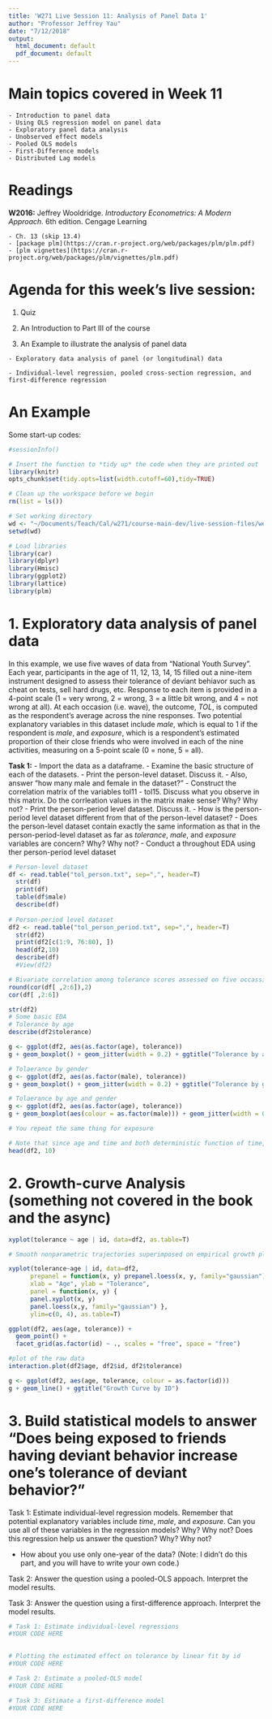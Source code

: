 ```yaml
---
title: 'W271 Live Session 11: Analysis of Panel Data 1'
author: "Professor Jeffrey Yau"
date: "7/12/2018"
output:
  html_document: default
  pdf_document: default
---
```


# Main topics covered in Week 11
    - Introduction to panel data
    - Using OLS regression model on panel data
    - Exploratory panel data analysis
    - Unobserved effect models
    - Pooled OLS models
    - First-Difference models
    - Distributed Lag models

# Readings
**W2016:** Jeffrey Wooldridge. *Introductory Econometrics: A Modern Approach.* 6th edition. Cengage Learning 

    - Ch. 13 (skip 13.4)
    - [package plm](https://cran.r-project.org/web/packages/plm/plm.pdf)
    - [plm vignettes](https://cran.r-project.org/web/packages/plm/vignettes/plm.pdf)

# Agenda for this week's live session:

  1. Quiz

  2. An Introduction to Part III of the course

  3. An Example to illustrate the analysis of panel data
  
    - Exploratory data analysis of panel (or longitudinal) data
    
    - Individual-level regression, pooled cross-section regression, and first-difference regression

# An Example
Some start-up codes:
```r
#sessionInfo()

# Insert the function to *tidy up* the code when they are printed out
library(knitr)
opts_chunk$set(tidy.opts=list(width.cutoff=60),tidy=TRUE)

# Clean up the workspace before we begin
rm(list = ls())

# Set working directory
wd <- "~/Documents/Teach/Cal/w271/course-main-dev/live-session-files/week11"
setwd(wd)

# Load libraries
library(car)
library(dplyr)
library(Hmisc)
library(ggplot2)
library(lattice)
library(plm)
```

# 1. Exploratory data analysis of panel data

In this example, we use five waves of data from "National Youth Survey". Each year, participants in the age of 11, 12, 13, 14, 15 filled out a nine-item instrument designed to assess their tolerance of deviant behiavor such as cheat on tests, sell hard drugs, etc. Response to each item is provided in a 4-point scale (1 = very wrong, 2 = wrong, 3 = a little bit wrong, and 4 = not wrong at all). At each occasion (i.e. wave), the outcome, *TOL*, is computed as the respondent's average across the nine responses. Two potential explanatory variables in this dataset include *male*, which is equal to $1$ if the respondent is *male*, and *exposure*, which is a respondent's estimated proportion of their close friends who were involved in each of the nine activities, measuring on a 5-point scale ($0$ = none, $5$ = all).

**Task 1:** 
    - Import the data as a dataframe. 
    - Examine the basic structure of each of the datasets. 
    - Print the person-level dataset. Discuss it.
    - Also, answer "how many male and female in the dataset?" 
    - Construct the correlation matrix of the variables tol11 - tol15. Discuss what you observe in this matrix. Do the corrleation values in the matrix make sense? Why? Why not?
    - Print the person-period level dataset. Discuss it. 
    - How is the person-period level dataset different from that of the person-level dataset?
    - Does the person-level dataset contain exactly the same information as that in the person-period-level dataset as far as *tolerance*, *male*, and *exposure* variables are concern? Why? Why not?
    - Conduct a throughout EDA using ther person-period level dataset
    
```r
# Person-level dataset
df <- read.table("tol_person.txt", sep=",", header=T)
  str(df)
  print(df)
  table(df$male)
  describe(df)
  
# Person-period level dataset
df2 <- read.table("tol_person_period.txt", sep=",", header=T)
  str(df2)
  print(df2[c(1:9, 76:80), ])
  head(df2,10)
  describe(df)
  #View(df2)

# Bivariate correlation among tolerance scores assessed on five occassions
round(cor(df[ ,2:6]),2)
cor(df[ ,2:6])

str(df2)
# Some basic EDA
# Tolerance by age
describe(df2$tolerance)

g <- ggplot(df2, aes(as.factor(age), tolerance))
g + geom_boxplot() + geom_jitter(width = 0.2) + ggtitle("Tolerance by age")

# Tolaerance by gender
g <- ggplot(df2, aes(as.factor(male), tolerance)) 
g + geom_boxplot() + geom_jitter(width = 0.2) + ggtitle("Tolerance by gender")

# Tolaerance by age and gender
g <- ggplot(df2, aes(as.factor(age), tolerance))
g + geom_boxplot(aes(colour = as.factor(male))) + geom_jitter(width = 0.2) + ggtitle("Tolerance by age and gender")

# You repeat the same thing for exposure

# Note that since age and time and both deterministic function of time, using age would be the same as using time.
head(df2, 10)

```

# 2. Growth-curve Analysis (something not covered in the book and the async)

```r
xyplot(tolerance ~ age | id, data=df2, as.table=T)

# Smooth nonparametric trajectories superimposed on empirical growth plots.

xyplot(tolerance~age | id, data=df2,
      prepanel = function(x, y) prepanel.loess(x, y, family="gaussian"),
      xlab = "Age", ylab = "Tolerance",
      panel = function(x, y) {
      panel.xyplot(x, y)
      panel.loess(x,y, family="gaussian") },
      ylim=c(0, 4), as.table=T)

ggplot(df2, aes(age, tolerance)) +
  geom_point() +
  facet_grid(as.factor(id) ~ ., scales = "free", space = "free")

#plot of the raw data
interaction.plot(df2$age, df2$id, df2$tolerance) 

g <- ggplot(df2, aes(age, tolerance, colour = as.factor(id)))
g + geom_line() + ggtitle("Growth Curve by ID")
```

# 3. Build statistical models to answer **"Does being exposed to friends having deviant behavior increase one's tolerance of deviant behavior?"**

  Task 1: Estimate individual-level regression models. Remember that potential explanatory variables include *time*, *male*, and *exposure*. Can you use all of these variables in the regression models?  Why? Why not? Does this regression help us answer the question? Why? Why not?
  
  - How about you use only one-year of the data?  (Note: I didn't do this part, and you will have to write your own code.)
  
  Task 2: Answer the question using a pooled-OLS appoach. Interpret the model results.
  
  Task 3: Answer the question using a first-difference approach. Interpret the model results.

```r
# Task 1: Estimate individual-level regressions
#YOUR CODE HERE
  

# Plotting the estimated effect on tolerance by linear fit by id
#YOUR CODE HERE

# Task 2: Estimate a pooled-OLS model
#YOUR CODE HERE  

# Task 3: Estimate a first-difference model
#YOUR CODE HERE
```

